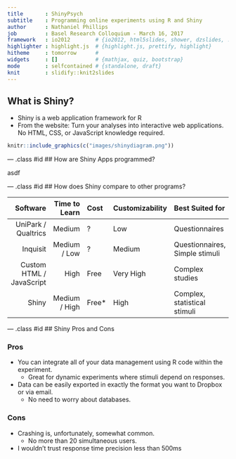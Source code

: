 ```yaml
---
title       : ShinyPsych
subtitle    : Programming online experiments using R and Shiny
author      : Nathaniel Phillips
job         : Basel Research Colloquium - March 16, 2017
framework   : io2012        # {io2012, html5slides, shower, dzslides, ...}
highlighter : highlight.js  # {highlight.js, prettify, highlight}
hitheme     : tomorrow      # 
widgets     : []            # {mathjax, quiz, bootstrap}
mode        : selfcontained # {standalone, draft}
knit        : slidify::knit2slides
---
```


## What is Shiny?

- Shiny is a web application framework for R
- From the website: Turn your analyses into interactive web applications. No HTML, CSS, or JavaScript knowledge required.

```r
knitr::include_graphics(c("images/shinydiagram.png"))
```

--- .class #id 
## How are Shiny Apps programmed?

asdf

--- .class #id 
## How does Shiny compare to other programs?

| Software| Time to Learn|Cost|Customizability | Best Suited for|
|------:|----:|:-----|:----|:----|:----|
|     UniPark / Qualtrics| Medium |   ?|Low | Questionnaires     |
|     Inquisit|    Medium / Low|? | Medium | Questionnaires, Simple stimuli     |
|     Custom HTML / JavaScript|   High|Free | Very High | Complex studies     |
|     Shiny|    Medium / High|Free* | High | Complex, statistical stimuli     |

--- .class #id 
## Shiny Pros and Cons

### Pros
- You can integrate all of your data management using R code within the experiment.
    - Great for dynamic experiments where stimuli depend on responses.
- Data can be easily exported in exactly the format you want to Dropbox or via email.
    - No need to worry about databases.

### Cons
- Crashing is, unfortunately, somewhat common.
    - No more than 20 simultaneous users.
- I wouldn't trust response time precision less than 500ms